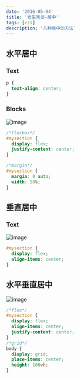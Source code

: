 ```yaml
---
date: '2016-05-04'
title: '老生常谈-居中'
tags: [css]
description: '几种居中的方法'
---
```


## 水平居中

### Text

```css
p {
  text-align: center;
}
```

### Blocks

![image](https://cdn.jsdelivr.net/gh/funnypan/pics@master/images/20190125091332.png)

```css
/*flexbox*/
#mysection {
  display: flex;
  justify-content: center;
}

/*margin*/
#mysection {
  margin: 0 auto;
  width: 50%;
}
```

## 垂直居中

### Text

![image](https://cdn.jsdelivr.net/gh/funnypan/pics@master/images/20190125092037.png)

```css
#mysection {
  display: flex;
  align-items: center;
}
```

## 水平垂直居中

![image](https://cdn.jsdelivr.net/gh/funnypan/pics@master/images/20190125091735.png)

```css
/*flex*/
#mysection {
  display: flex;
  align-items: center;
  justify-content: center;
}
/*grid*/
body {
  display: grid;
  place-items: center;
  height: 100vh;
}
```

